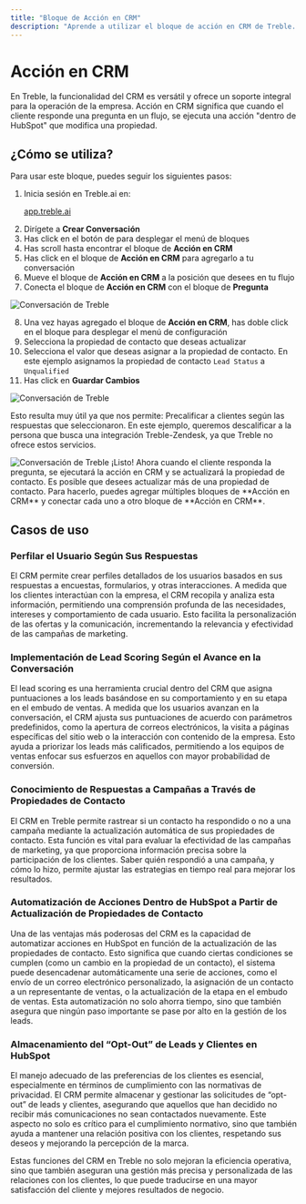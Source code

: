 ```yaml
---
title: "Bloque de Acción en CRM"
description: "Aprende a utilizar el bloque de acción en CRM de Treble. Este bloque te permite ejecutar acciones en HubSpot en función de la respuesta del cliente. Puedes usarlo para actualizar o establecer propiedades de contactos según la respuesta del cliente en Treble."
---
```


# Acción en CRM

En Treble, la funcionalidad del CRM es versátil y ofrece un soporte integral para la operación de la empresa. Acción en CRM significa que cuando el cliente responde una pregunta en un flujo, se ejecuta una acción "dentro de HubSpot" que modifica una propiedad. 

## ¿Cómo se utiliza?

Para usar este bloque, puedes seguir los siguientes pasos:

1. Inicia sesión en Treble.ai en: <a class="article-link" href="https://app.treble.ai"><p>app.treble.ai</p><Icon icon="arrow-up-right-from-square" iconType="solid" /></a>
2. Dirígete a **Crear Conversación**
3. Has click en el botón de <Icon icon="square-plus" iconType="solid" /> para desplegar el menú de bloques
4. Has scroll hasta encontrar el bloque de **Acción en CRM**
5. Has click en el bloque de **Acción en CRM** para agregarlo a tu conversación
6. Mueve el bloque de **Acción en CRM** a la posición que desees en tu flujo
7. Conecta el bloque de **Acción en CRM** con el bloque de **Pregunta**

<img src="/images/crm-action-1.gif" alt="Conversación de Treble" />

8. Una vez hayas agregado el bloque de **Acción en CRM**, has doble click en el bloque para desplegar el menú de configuración
9. Selecciona la propiedad de contacto que deseas actualizar
10. Selecciona el valor que deseas asignar a la propiedad de contacto. En este ejemplo asignamos la propiedad de contacto `Lead Status` a `Unqualified`
11. Has click en **Guardar Cambios**

<img src="/images/crm-action-2.gif" alt="Conversación de Treble" /> 

Esto resulta muy útil ya que nos permite: Precalificar a clientes según las respuestas que seleccionaron. En este ejemplo, queremos descalificar a la persona que busca una integración Treble-Zendesk, ya que Treble no ofrece estos servicios. 

<img src="/images/crm-action-3.png" alt="Conversación de Treble" /> 

<Check>
¡Listo! Ahora cuando el cliente responda la pregunta, se ejecutará la acción en CRM y se actualizará la propiedad de contacto. 
</Check>

<Tip>
    Es posible que desees actualizar más de una propiedad de contacto. Para hacerlo, puedes agregar múltiples bloques de **Acción en CRM** y conectar cada uno a otro bloque de **Acción en CRM**.
</Tip>

## Casos de uso 

### Perfilar el Usuario Según Sus Respuestas

El CRM permite crear perfiles detallados de los usuarios basados en sus respuestas a encuestas, formularios, y otras interacciones. A medida que los clientes interactúan con la empresa, el CRM recopila y analiza esta información, permitiendo una comprensión profunda de las necesidades, intereses y comportamiento de cada usuario. Esto facilita la personalización de las ofertas y la comunicación, incrementando la relevancia y efectividad de las campañas de marketing.

### Implementación de Lead Scoring Según el Avance en la Conversación

El lead scoring es una herramienta crucial dentro del CRM que asigna puntuaciones a los leads basándose en su comportamiento y en su etapa en el embudo de ventas. A medida que los usuarios avanzan en la conversación, el CRM ajusta sus puntuaciones de acuerdo con parámetros predefinidos, como la apertura de correos electrónicos, la visita a páginas específicas del sitio web o la interacción con contenido de la empresa. Esto ayuda a priorizar los leads más calificados, permitiendo a los equipos de ventas enfocar sus esfuerzos en aquellos con mayor probabilidad de conversión.

### Conocimiento de Respuestas a Campañas a Través de Propiedades de Contacto

El CRM en Treble permite rastrear si un contacto ha respondido o no a una campaña mediante la actualización automática de sus propiedades de contacto. Esta función es vital para evaluar la efectividad de las campañas de marketing, ya que proporciona información precisa sobre la participación de los clientes. Saber quién respondió a una campaña, y cómo lo hizo, permite ajustar las estrategias en tiempo real para mejorar los resultados.

### Automatización de Acciones Dentro de HubSpot a Partir de Actualización de Propiedades de Contacto

Una de las ventajas más poderosas del CRM es la capacidad de automatizar acciones en HubSpot en función de la actualización de las propiedades de contacto. Esto significa que cuando ciertas condiciones se cumplen (como un cambio en la propiedad de un contacto), el sistema puede desencadenar automáticamente una serie de acciones, como el envío de un correo electrónico personalizado, la asignación de un contacto a un representante de ventas, o la actualización de la etapa en el embudo de ventas. Esta automatización no solo ahorra tiempo, sino que también asegura que ningún paso importante se pase por alto en la gestión de los leads.

### Almacenamiento del “Opt-Out” de Leads y Clientes en HubSpot

El manejo adecuado de las preferencias de los clientes es esencial, especialmente en términos de cumplimiento con las normativas de privacidad. El CRM permite almacenar y gestionar las solicitudes de “opt-out” de leads y clientes, asegurando que aquellos que han decidido no recibir más comunicaciones no sean contactados nuevamente. Este aspecto no solo es crítico para el cumplimiento normativo, sino que también ayuda a mantener una relación positiva con los clientes, respetando sus deseos y mejorando la percepción de la marca.

Estas funciones del CRM en Treble no solo mejoran la eficiencia operativa, sino que también aseguran una gestión más precisa y personalizada de las relaciones con los clientes, lo que puede traducirse en una mayor satisfacción del cliente y mejores resultados de negocio.